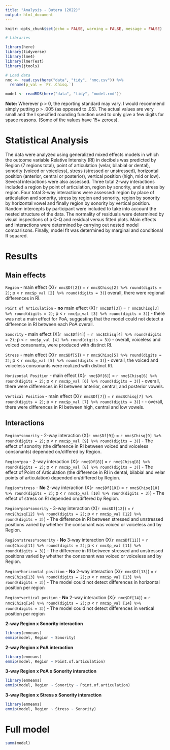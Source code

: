 ```yaml
---
title: "Analysis - Butera (2022)"
output: html_document
---
```

 
```r
knitr::opts_chunk$set(echo = FALSE, warning = FALSE, message = FALSE)
```

```r
# Libraries 

library(here)
library(tidyverse)
library(lme4)
library(lmerTest)
library(jtools)

# Load data 
nmc <- read.csv(here("data", "tidy", "nmc.csv")) %>% 
  rename(p_val = `Pr..Chisq.`)

model <- readRDS(here("data", "tidy", "model.rmd"))
```

**Note:** Wherever p > 0, the reporting standard may vary. I would recommend simply putting p > .005 (as opposed to .05).
The actual values are very small and the I specified rounding function used to only give a few digits for space reasons. (Some of the values have 15+ zeroes).


# Statistical Analysis 

The data were analyzed using generalized mixed effects models in which the outcome variable Relative Intensity (RI) in decibels was predicted by Region (7 regions total), point of articulation (velar, bilabial or dental), sonority (voiced or voiceless), stress (stressed or unstressed), horizontal position (anterior, central or posterior), vertical position (high, mid or low).
Several interactions were also assessed.
Three total 2-way interactions included a region by point of articulation, region by sonority, and a stress by region.
Four total 3-way interactions were assessed: region by place of articulation and sonority, stress by region and sonority, region by sonority by horizontal vowel and finally region by sonority by vertical position. 
Random intercepts by participant were included to take into account the nested structure of the data.
The normality of residuals were determined by visual inspections of a Q-Q and residual versus fitted plots. 
Main effects and interactions were determined by carrying out nested model comparisons. Finally, model fit was determined by marginal and conditional R squared. 

# Results 

## Main effects 

`Region` - main effect (X(`r nmc$Df[2]`) = `r nmc$Chisq[2] %>% round(digits = 2)`; p < 
`r nmc$p_val [2] %>% round(digits = 3)`) overall, there were regional differences in RI. 

`Point of Articulation` - **no** main effect (X(`r nmc$Df[3]`) = `r nmc$Chisq[3] %>% round(digits = 2)`; p < `r nmc$p_val [3] %>% round(digits = 3)`) - there was not a main effect for PoA, suggesting that the model could not detect a difference in RI between each PoA overall. 

`Sonority` - main effect (X(`r nmc$Df[4]`) = `r nmc$Chisq[4] %>% round(digits = 2)`; p < `r nmc$p_val [4] %>% round(digits = 3)`) - overall, voiceless and voiced consonants, were produced with distinct RI.

`Stress` - main effect (X(`r nmc$Df[5]`) = `r nmc$Chisq[5] %>% round(digits = 2)`; p < 
`r nmc$p_val [5] %>% round(digits = 3)`) - overall, the voiced and voiceless consonants were realized with distinct RI.

`Horizontal Position` - main effect (X(`r nmc$Df[6]`) = `r nmc$Chisq[6] %>% round(digits = 2)`; p < `r nmc$p_val [6] %>% round(digits = 3)`) - overall, there were differences in RI between anterior, central, and posterior vowels.

`Vertical Position` - main effect (X(`r nmc$Df[7]`) = `r nmc$Chisq[7] %>% round(digits = 2)`; p < `r nmc$p_val [7] %>% round(digits = 3)`) - - overall, there were differences in RI between high, central and low vowels. 

## Interactions 

`Region*sonority` - 2-way interaction (X(`r nmc$Df[9]`) = `r nmc$Chisq[9] %>% round(digits = 2)`; p < `r nmc$p_val [9] %>% round(digits = 3)`) - The effect of sonority (the difference in RI between voiced and voiceless consonants) depended on/differed by Region. 

`Region*poa` - 2-way interaction (X(`r nmc$Df[8]`) = `r nmc$Chisq[8] %>% round(digits = 2)`; p < `r nmc$p_val [8] %>% round(digits = 3)`) - The effect of Point of Articulation (the difference in RI in dental, bilabial and velar points of articulation) depended on/differed by Region. 

`Region*stress` - **No** 2-way interaction (X(`r nmc$Df[10]`) = `r nmc$Chisq[10] %>% round(digits = 2)`; p < `r nmc$p_val [10] %>% round(digits = 3)`) - The effect of stress on RI depended on/differed by Region. 

`Region*poa*sonority` - 3-way interaction (X(`r nmc$Df[12]`) = `r nmc$Chisq[12] %>% round(digits = 2)`; p < `r nmc$p_val [12] %>% round(digits = 3)`) - The difference in RI between stressed and unstressed positions varied by whether the consonant was voiced or voiceless and by Region. 

`Region*stress*sonority` - **No** 3-way interaction (X(`r nmc$Df[11]`) = `r nmc$Chisq[11] %>% round(digits = 2)`; p < `r nmc$p_val [11] %>% round(digits = 3)`) - The difference in RI between stressed and unstressed positions varied by whether the consonant was voiced or voiceless and by Region. 

`Region*horizontal position` - **No** 2-way interaction (X(`r nmc$Df[13]`) = `r nmc$Chisq[13] %>% round(digits = 2)`; p < `r nmc$p_val [13] %>% round(digits = 3)`) - The model could not detect differences in horizontal position per region

`Region*vertical postion` - **No** 2-way interaction (X(`r nmc$Df[14]`) = `r nmc$Chisq[14] %>% round(digits = 2)`; p < `r nmc$p_val [14] %>% round(digits = 3)`) - The model could not detect differences in vertical position per region


**2-way Region x Sonority interaction**

```r
library(emmeans)
emmip(model, Region ~ Sonority)
```


**2-way Region x PoA interaction**

```r
library(emmeans)
emmip(model, Region ~ Point.of.articulation)
```

**3-way Region x PoA x Sonority interaction**

```r
library(emmeans)
emmip(model, Region ~ Sonority ~ Point.of.articulation)
```

**3-way Region x Stress x Sonority interaction**

```r
library(emmeans)
emmip(model, Region ~ Stress ~ Sonority)
```

# Full model 

```r
summ(model)
```
